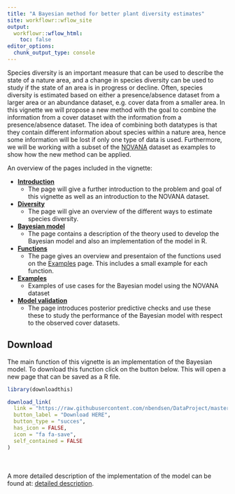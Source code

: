 ---
title: "A Bayesian method for better plant diversity estimates"
site: workflowr::wflow_site
output:
  workflowr::wflow_html:
    toc: false
editor_options:
  chunk_output_type: console
---


Species diversity is an important measure that can be used to describe the state of a nature area, and a change in species diversity can be used to study if the state of an area is in progress or decline. Often, species diversity is estimated based on either a presence/absence dataset from a larger area or an abundance dataset, e.g. cover data from a smaller area. In this vignette we will propose a new method with the goal to combine the information from a cover dataset with the information from a presence/absence dataset. The idea of combining both datatypes is that they contain different information about species within a nature area, hence some information will be lost if only one type of data is used. Furthermore, we will be working with a subset of the [NOVANA](https://novana.au.dk/) dataset as examples to show how the new method can be applied.


An overview of the pages included in the vignette:

* **[Introduction](introduction.html)**
  * The page will give a further introduction to the problem and goal of this vignette as well as an introduction to the NOVANA dataset. 
* **[Diversity](Diversity.html)**
  * The page will give an overview of the different ways to estimate species diversity.
* **[Bayesian model](Model.html)**
  * The page contains a description of the theory used to develop the Bayesian model and also an implementation of the model in R.
* **[Functions](function_usage.html)**
  * The page gives an overview and presentaion of the functions used on the [Examples](example.html) page. This includes a small example for each function. 
* **[Examples](example.html)**
  * Examples of use cases for the Bayesian model using the NOVANA dataset
* **[Model validation](model_validering.html)**
  * The page introduces posterior predictive checks and use these these to study the performance of the Bayesian model with respect to the observed cover datasets.



<h2>Download</h2>
The main function of this vignette is an implementation of the Bayesian model. To download this function click on the button below. This will open a new page that can be saved as a R file.

```{r, echo = FALSE, message= FALSE, warning= FALSE}
library(downloadthis)

download_link(
  link = "https://raw.githubusercontent.com/nbendsen/DataProject/master/code/function.R",
  button_label = "Download HERE",
  button_type = "succes",
  has_icon = FALSE,
  icon = "fa fa-save",
  self_contained = FALSE
)

```
<br><br>
A more detailed description of the implementation of the model can be found at: [detailed description](bayesian_method_describtion.html).




